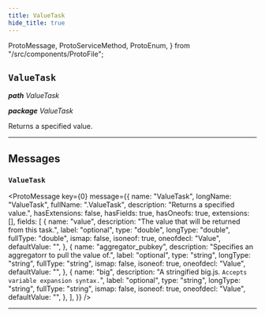 ```yaml
---
title: ValueTask
hide_title: true
---
```


  ProtoMessage,
  ProtoServiceMethod,
  ProtoEnum,
} from "/src/components/ProtoFile";

## `ValueTask`

_**path** ValueTask_

_**package** ValueTask_

Returns a specified value.

---

## Messages

### `ValueTask`

<ProtoMessage
  key={0}
  message={{
    name: "ValueTask",
    longName: "ValueTask",
    fullName: ".ValueTask",
    description: "Returns a specified value.",
    hasExtensions: false,
    hasFields: true,
    hasOneofs: true,
    extensions: [],
    fields: [
      {
        name: "value",
        description: "The value that will be returned from this task.",
        label: "optional",
        type: "double",
        longType: "double",
        fullType: "double",
        ismap: false,
        isoneof: true,
        oneofdecl: "Value",
        defaultValue: "",
      },
      {
        name: "aggregator_pubkey",
        description: "Specifies an aggregatorr to pull the value of.",
        label: "optional",
        type: "string",
        longType: "string",
        fullType: "string",
        ismap: false,
        isoneof: true,
        oneofdecl: "Value",
        defaultValue: "",
      },
      {
        name: "big",
        description:
          "A stringified big.js. `Accepts variable expansion syntax.`",
        label: "optional",
        type: "string",
        longType: "string",
        fullType: "string",
        ismap: false,
        isoneof: true,
        oneofdecl: "Value",
        defaultValue: "",
      },
    ],
  }}
/>

---
